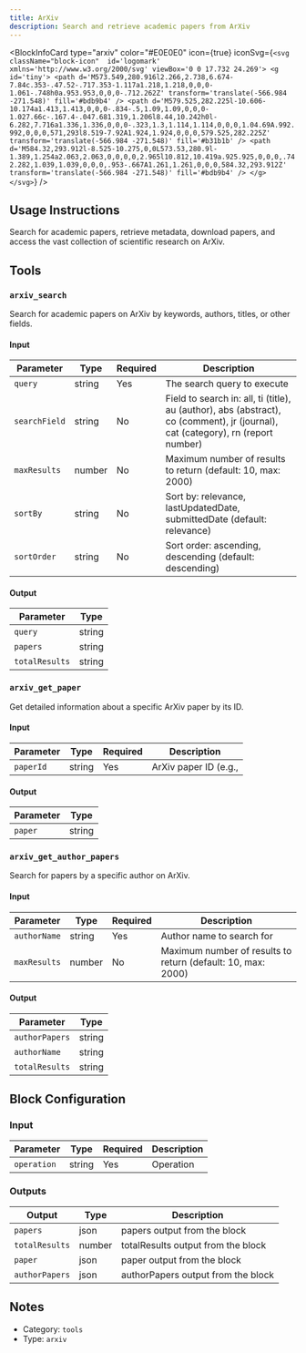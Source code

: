 ```yaml
---
title: ArXiv
description: Search and retrieve academic papers from ArXiv
---
```



<BlockInfoCard 
  type="arxiv"
  color="#E0E0E0"
  icon={true}
  iconSvg={`<svg className="block-icon"  id='logomark' xmlns='http://www.w3.org/2000/svg' viewBox='0 0 17.732 24.269'>
      <g id='tiny'>
        <path
          d='M573.549,280.916l2.266,2.738,6.674-7.84c.353-.47.52-.717.353-1.117a1.218,1.218,0,0,0-1.061-.748h0a.953.953,0,0,0-.712.262Z'
          transform='translate(-566.984 -271.548)'
          fill='#bdb9b4'
        />
        <path
          d='M579.525,282.225l-10.606-10.174a1.413,1.413,0,0,0-.834-.5,1.09,1.09,0,0,0-1.027.66c-.167.4-.047.681.319,1.206l8.44,10.242h0l-6.282,7.716a1.336,1.336,0,0,0-.323,1.3,1.114,1.114,0,0,0,1.04.69A.992.992,0,0,0,571,293l8.519-7.92A1.924,1.924,0,0,0,579.525,282.225Z'
          transform='translate(-566.984 -271.548)'
          fill='#b31b1b'
        />
        <path
          d='M584.32,293.912l-8.525-10.275,0,0L573.53,280.9l-1.389,1.254a2.063,2.063,0,0,0,0,2.965l10.812,10.419a.925.925,0,0,0,.742.282,1.039,1.039,0,0,0,.953-.667A1.261,1.261,0,0,0,584.32,293.912Z'
          transform='translate(-566.984 -271.548)'
          fill='#bdb9b4'
        />
      </g>
    </svg>`}
/>

## Usage Instructions

Search for academic papers, retrieve metadata, download papers, and access the vast collection of scientific research on ArXiv.



## Tools

### `arxiv_search`

Search for academic papers on ArXiv by keywords, authors, titles, or other fields.

#### Input

| Parameter | Type | Required | Description |
| --------- | ---- | -------- | ----------- |
| `query` | string | Yes | The search query to execute |
| `searchField` | string | No | Field to search in: all, ti \(title\), au \(author\), abs \(abstract\), co \(comment\), jr \(journal\), cat \(category\), rn \(report number\) |
| `maxResults` | number | No | Maximum number of results to return \(default: 10, max: 2000\) |
| `sortBy` | string | No | Sort by: relevance, lastUpdatedDate, submittedDate \(default: relevance\) |
| `sortOrder` | string | No | Sort order: ascending, descending \(default: descending\) |

#### Output

| Parameter | Type |
| --------- | ---- |
| `query` | string |
| `papers` | string |
| `totalResults` | string |

### `arxiv_get_paper`

Get detailed information about a specific ArXiv paper by its ID.

#### Input

| Parameter | Type | Required | Description |
| --------- | ---- | -------- | ----------- |
| `paperId` | string | Yes | ArXiv paper ID \(e.g.,  |

#### Output

| Parameter | Type |
| --------- | ---- |
| `paper` | string |

### `arxiv_get_author_papers`

Search for papers by a specific author on ArXiv.

#### Input

| Parameter | Type | Required | Description |
| --------- | ---- | -------- | ----------- |
| `authorName` | string | Yes | Author name to search for |
| `maxResults` | number | No | Maximum number of results to return \(default: 10, max: 2000\) |

#### Output

| Parameter | Type |
| --------- | ---- |
| `authorPapers` | string |
| `authorName` | string |
| `totalResults` | string |



## Block Configuration

### Input

| Parameter | Type | Required | Description | 
| --------- | ---- | -------- | ----------- | 
| `operation` | string | Yes | Operation |



### Outputs

| Output | Type | Description |
| ------ | ---- | ----------- |
| `papers` | json | papers output from the block |
| `totalResults` | number | totalResults output from the block |
| `paper` | json | paper output from the block |
| `authorPapers` | json | authorPapers output from the block |


## Notes

- Category: `tools`
- Type: `arxiv`
